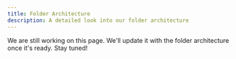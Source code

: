 ```yaml
---
title: Folder Architecture
description: A detailed look into our folder architecture
---
```


We are still working on this page. We'll update it with the folder architecture once it's ready. Stay tuned!

